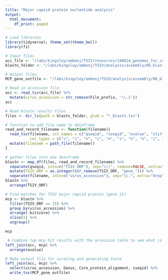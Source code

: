 ```yaml
---
title: "Major capsid protein nucleotide analysis"
output:
  html_document:
    df_print: paged
---
```


```r
# Load libraries
library(tidyverse); theme_set(theme_bw())
library(fs)
```

```r
# Input files
acc_file <- "/labs/kingsley/ambenj/TSIV/resources/240814_genomes_for_core_gene_analysis.txt"
blastn_folder <- "/labs/kingsley/ambenj/TSIV/analysis/assembly/06_blastn_iridoviruses"

# Output files
MCP_gene_outfile <- "/labs/kingsley/ambenj/TSIV/analysis/assembly/06_blastn_iridoviruses/MCP_genes_needs_curation.txt"
```

```r
# Read in accession file
acc <- read_tsv(acc_file) %>% 
  mutate(virus_accession = str_remove(File_prefix, '\\.1'))
acc
```

```r
# Read blastn results files
files <- dir_ls(path = blastn_folder, glob = "*_blastn.tsv")

# function to add file name to dataframe
read_and_record_filename <- function(filename){
  read_tsv(filename, col_names = c("qseqid", "sseqid", "evalue", "stitle", "pident", "length", "mismatch", "gapopen", "qstart", "qend", "sstart", "send", "bitscore"),
           col_types = c("c", "c", "n", "c", "n", "i", "n", "n", "i", "i", "i", "i", "n")) %>%
  mutate(filename = path_file(filename))
}

# gather files into one dataframe
blastn <- map_df(files, read_and_record_filename) %>% 
  separate(qseqid, into=c("TSIV_ORF"), sep="\\|", remove=FALSE, extra="drop") %>% 
  mutate(TSIV_ORF = as.integer(str_remove(TSIV_ORF, "gene_"))) %>% 
  separate(filename, into=c("virus_accession"), sep="\\.", extra="drop")
blastn %>% 
  arrange(TSIV_ORF)
```

```r
# Find matches for TSIV major capsid protein (gene_15)
mcp <- blastn %>% 
  filter(TSIV_ORF == 15) %>% 
  group_by(virus_accession) %>% 
  arrange(-bitscore) %>% 
  slice(1) %>% 
  ungroup()

mcp
```

```r
 # Combine top mcp hit results with the accession table to see what is missing
left_join(acc, mcp) %>% 
  arrange(evalue)
```
```r
# Make output file for curating and generating fasta
left_join(acc, mcp) %>% 
  select(virus_accession, Genus, Core_protein_alignment, sseqid) %>% 
  write_tsv(MCP_gene_outfile)
  
```

